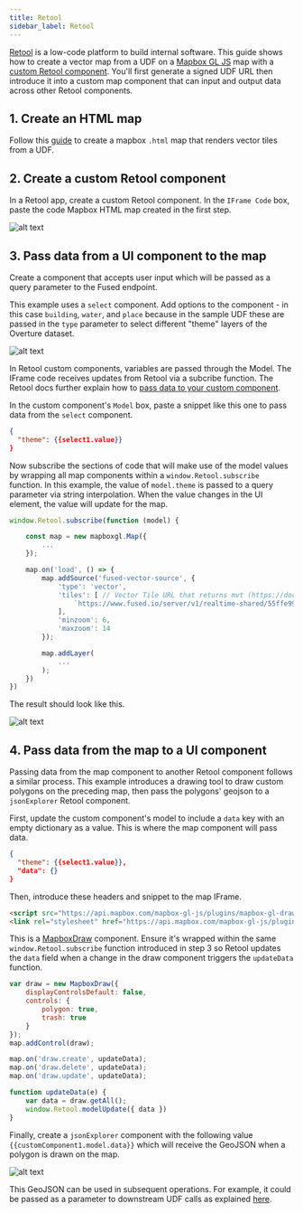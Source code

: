 ```yaml
---
title: Retool
sidebar_label: Retool
---
```


[Retool](https://retool.com/) is a low-code platform to build internal software. This guide shows how to create a vector map from a UDF on a [Mapbox GL JS](https://docs.mapbox.com/mapbox-gl-js/example/) map with a [custom Retool component](https://docs.retool.com/apps/web/guides/components/custom). You'll first generate a signed UDF URL then introduce it into a custom map component that can input and output data across other Retool components.

## 1. Create an HTML map

Follow this [guide](/user-guide/out/mapbox/) to create a mapbox `.html` map that renders vector tiles from a UDF.

## 2. Create a custom Retool component

In a Retool app, create a custom Retool component. In the `IFrame Code` box, paste the code Mapbox HTML map created in the first step.

![alt text](https://fused-magic.s3.us-west-2.amazonaws.com/docs_assets/retool-1.png)

## 3. Pass data from a UI component to the map

Create a component that accepts user input which will be passed as a query parameter to the Fused endpoint.

This example uses a `select` component. Add options to the component - in this case `building`, `water`, and `place` because in the sample UDF these are passed in the `type` parameter to select different "theme" layers of the Overture dataset.

![alt text](https://fused-magic.s3.us-west-2.amazonaws.com/docs_assets/retool-2.png)

In Retool custom components, variables are passed through the Model. The IFrame code receives updates from Retool via a subcribe function. The Retool docs further explain how to [pass data to your custom component](https://docs.retool.com/apps/web/guides/components/custom#pass-data-to-your-custom-component).

In the custom component's `Model` box, paste a snippet like this one to pass data from the `select` component.

```json
{
  "theme": {{select1.value}}
}
```

Now subscribe the sections of code that will make use of the model values by wrapping all map components within a `window.Retool.subscribe` function. In this example, the value of `model.theme` is passed to a query parameter via string interpolation. When the value changes in the UI element, the value will update for the map.

```js
window.Retool.subscribe(function (model) {

    const map = new mapboxgl.Map({
        ...
    });

    map.on('load', () => {
        map.addSource('fused-vector-source', {
            'type': 'vector',
            'tiles': [ // Vector Tile URL that returns mvt (https://docs.mapbox.com/data/tilesets/guides/vector-tiles-standards/)
                `https://www.fused.io/server/v1/realtime-shared/55ffe996fc2bd635cde3beda7e2632005e228798a1ef333297240b86af7d12a4/run/tiles/{z}/{x}/{y}?dtype_out_vector=mvt&type=${model.theme}`
            ],
            'minzoom': 6,
            'maxzoom': 14
        });

        map.addLayer(
            ...
        );
    })
})
```

The result should look like this.

![alt text](https://fused-magic.s3.us-west-2.amazonaws.com/docs_assets/gifs/retool_in.gif)

## 4. Pass data from the map to a UI component

Passing data from the map component to another Retool component follows a similar process. This example introduces a drawing tool to draw custom polygons on the preceding map, then pass the polygons' geojson to a `jsonExplorer` Retool component.

First, update the custom component's model to include a `data` key with an empty dictionary as a value. This is where the map component will pass data.

```json
{
  "theme": {{select1.value}},
  "data": {}
}
```

Then, introduce these headers and snippet to the map IFrame.

```html
<script src="https://api.mapbox.com/mapbox-gl-js/plugins/mapbox-gl-draw/v1.2.1/mapbox-gl-draw.js"></script>
<link rel="stylesheet" href="https://api.mapbox.com/mapbox-gl-js/plugins/mapbox-gl-draw/v1.2.1/mapbox-gl-draw.css" type="text/css">
```

This is a [MapboxDraw](https://github.com/mapbox/mapbox-gl-draw) component. Ensure it's wrapped within the same `window.Retool.subscribe` function introduced in step 3 so Retool updates the `data` field when a change in the draw component triggers the `updateData` function.

```js
var draw = new MapboxDraw({
    displayControlsDefault: false,
    controls: {
        polygon: true,
        trash: true
    }
});
map.addControl(draw);

map.on('draw.create', updateData);
map.on('draw.delete', updateData);
map.on('draw.update', updateData);

function updateData(e) {
    var data = draw.getAll();
    window.Retool.modelUpdate({ data })
}
```

Finally, create a `jsonExplorer` component with the following value `{{customComponent1.model.data}}` which will receive the GeoJSON when a polygon is drawn on the map.

![alt text](https://fused-magic.s3.us-west-2.amazonaws.com/docs_assets/gifs/retool_out.gif)

This GeoJSON can be used in subsequent operations. For example, it could be passed as a parameter to downstream UDF calls as explained [here](/user-guide/out/http/#with-a-geojson).
